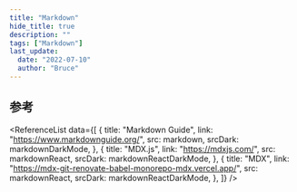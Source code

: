 ```yaml
---
title: "Markdown"
hide_title: true
description: ""
tags: ["Markdown"]
last_update:
  date: "2022-07-10"
  author: "Bruce"
---
```



<FeatureIcon src={markdown} srcDark={markdownDarkMode} title="Markdown" />
<LinkList
  data={[
    {
      title: "嵌入 HTML",
      link: "/docs/markdown/embed-html",
      src: html,
    },
    {
      title: "标题",
      link: "/docs/markdown/headings",
      src: markdown,
      srcDark: markdownDarkMode,
    },
    {
      title: "段落",
      link: "/docs/markdown/paragraphs",
      src: markdown,
      srcDark: markdownDarkMode,
    },
    {
      title: "换行",
      link: "/docs/markdown/line-breaks",
      src: markdown,
      srcDark: markdownDarkMode,
    },
  ]}
/>

## 参考

<ReferenceList
  data={[
    {
      title: "Markdown Guide",
      link: "https://www.markdownguide.org/",
      src: markdown,
      srcDark: markdownDarkMode,
    },
    {
      title: "MDX.js",
      link: "https://mdxjs.com/",
      src: markdownReact,
      srcDark: markdownReactDarkMode,
    },
    {
      title: "MDX",
      link: "https://mdx-git-renovate-babel-monorepo-mdx.vercel.app/",
      src: markdownReact,
      srcDark: markdownReactDarkMode,
    },
  ]}
/>
